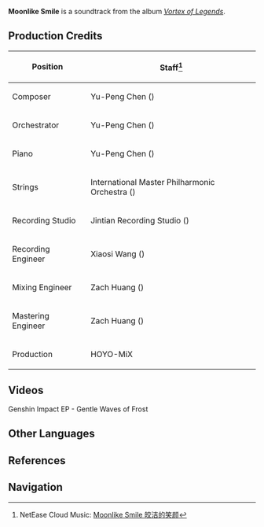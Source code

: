 {{Soundtrack Infobox
|title          =
|image          = Vortex of Legends.png
|album          = Vortex of Legends
|disc           =
|number         = 17
|featured       =
|featured2      =
|featured3      =
|featured_disc  =
|featured_disc2 =
|featured_disc3 =
|youtube_id     = n_-9mrBMLA8
|youtube_time   = 1417
|spotify_id     = 6YRo85ddnfPtHAqLuaBsdv
|played_in      = Dragonspine
|during         = [[Dragonspine]]
|domain         =
|previous       = Once-Colored Memories
|next           = 
}}
'''Moonlike Smile''' is a soundtrack from the album ''[[Vortex of Legends]]''.

==Production Credits==
{| class="wikitable" style="text-align:left; height:0.5em"
! Position
! Staff<ref>NetEase Cloud Music: [https://music.163.com/#/song?id=1833805540 Moonlike Smile 皎洁的笑颜]</ref>
|-
! Composer
| Yu-Peng Chen ({{zh|陈致逸}})
|-
! Orchestrator
| Yu-Peng Chen ({{zh|陈致逸}})
|-
! Piano
| Yu-Peng Chen ({{zh|陈致逸}})
|-
! Strings
| International Master Philharmonic Orchestra ({{zh|国际首席爱乐乐团}})
|-
! Recording Studio
| Jintian Recording Studio ({{zh|金田录音棚}})
|-
! Recording Engineer
| Xiaosi Wang ({{zh|王小四}})
|-
! Mixing Engineer
| Zach Huang ({{zh|黄巍}})
|-
! Mastering Engineer
| Zach Huang ({{zh|黄巍}})
|-
! Production
| HOYO-MiX
|}

==Videos==
<gallery>
Genshin Impact EP - Gentle Waves of Frost
</gallery>

==Other Languages==
{{Other Languages
|en      = Moonlike Smile
|zhs     = 皎洁的笑颜
|zhs_rm  = Jiǎojié de Xiàoyán
|zht     = 皎潔的笑顏
|zht_rm  = Jiǎojié de Xiàoyán
|zh_tl   = Bright and Clear Smile
|zh_note = The adjective {{zh|{{wt|皎潔|皎洁}}|jiǎojié}} often describes the brightness and clarity of moonlight in particular.
|ja      = 清らかな笑顔
|ja_rm   = Kiyoraka-na Egao
|ja_tl   = Pure Smile
|tr      = 
|it      = 
}}

==References==
{{Reflist}}

==Navigation==
{{Soundtrack Navbox|Vortex of Legends}}